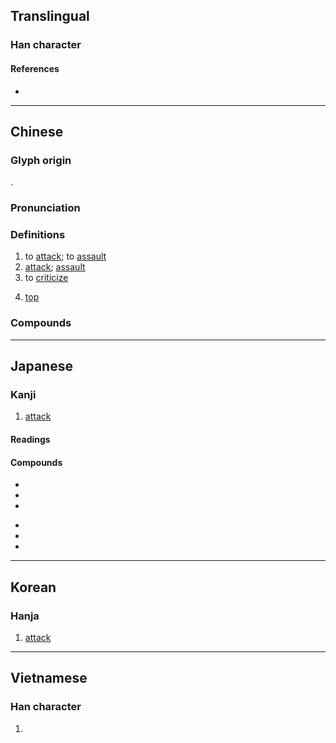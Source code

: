 {{character info/new}}
==Translingual==
{{stroke order|type=animate}}

===Han character===
{{Han char|rn=66|rad=攴|as=03|sn=7|four=18140|canj=MOK|ids=⿰工攵}}

====References====
* {{Han ref|kx=0468.160|dkj=13120|dj=0817.050|hdz=21449.060|uh=653B|ud=25915|bh=A7F0|bd=42992}}

----

==Chinese==
{{zh-forms}}

===Glyph origin===
{{Han etym}}
{{Han compound|工|攴|alt2=攵|c1=p|c2=s|ls=psc}}.

===Pronunciation===
{{zh-pron
|m=gōng
|m-s=
|c=gung1
|c-t=
|g=
|h=pfs=kûng;gd=gung1
|j=
|mb=gó̤ng
|md=
|mn=kong
|mn-t=gong1
|w=
|x=
|mc=y
|oc=y
|cat=v,n
}}

===Definitions===
{{zh-hanzi}}

# to [[attack]]; to [[assault]]
# [[attack]]; [[assault]]
# to [[criticize]]
# {{lb|zh|slang}} [[top]] {{gloss|gay slang}}
#: {{zh-ant|受}}

===Compounds===
{{zh-der|攻城打援|攻城略地|攻錯|攻圍|攻打|攻讀|攻防|攻關|攻擊|攻殲|攻堅|攻堅戰|攻克|攻破|攻其不備|攻取|攻勢|攻守|攻守同盟|攻無不克|攻陷|攻心|攻研|攻佔|凌厲攻勢|內外夾攻|兼弱攻昧|助攻|佯攻|專攻|以毒攻毒|急火攻心|怒氣攻心|圍攻|以攻為守|強攻|不攻自破|左右夾攻|他山之攻|他山攻錯|十圍五攻|夾攻|反攻|主攻|攻拔|攻下|攻戰|火攻|攻砭|攻炮城|眾口交攻|攻踢|攻擊機|攻勢作戰|攻訐|攻隊|正面攻擊|猛攻|攻心為上|攻習|攻城掠地|攻伐|攻無堅城|攻玉|攻書|攻籃|搶攻|攻城野戰|掠地攻城|略地攻城|攻剽|攻絲|攻苦食淡|特攻隊|攻占|攻山|攻其無備|易守難攻|攻城|攻進|攻苦|攻掠|攻乎異端|螺絲攻|貧病交攻|群起攻之|非攻|鳴鼓而攻|車攻|首尾夾攻|飢渴交攻|車攻馬同|笑臉攻勢|遠交近攻|進攻|群起攻訐|群起而攻}}

{{zh-cat|Intermediate}}

----

==Japanese==

===Kanji===
{{ja-kanji|grade=c|rs=攴03}}

# [[attack]]

====Readings====
{{ja-readings
|goon=く
|kanon=こう
|kun=せ-める, おさ-める
}}

====Compounds====
{{top2}}
* {{ja-r|攻究|こうきゅう}}
* {{ja-r|攻撃|こうげき}}
* {{ja-r|攻勢|こうせい}}
{{mid2}}
* {{ja-r|攻防|こうぼう}}
* {{ja-r|攻略|こうりゃく}}
* {{ja-r|専攻|せんこう}}

{{bottom}}

----

==Korean==

===Hanja===
{{ko-hanja|hangeul=공|eumhun=|rv=gong|mr=kong|y=kong}}

# [[attack]]

----

==Vietnamese==

===Han character===
{{vi-hantu|công|rs=攴03}}

# {{defn|lang=vi|sort=攴03}}